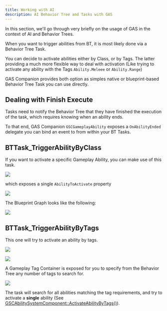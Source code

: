 ```yaml
---
title: Working with AI
description: AI Behavior Tree and Tasks with GAS
---
```


In this section, we'll go through very briefly on the usage of GAS in the context of AI and Behavior Trees.

When you want to trigger abilities from BT, it is most likely done via a Behavior Tree Task.

You can decide to activate abilities either by Class, or by Tags. The latter providing a much more flexible way to deal with activation (Like trying to activate any ability with the Tags `Ability.Meleee` or `Ability.Range`)

GAS Companion provides both option as simples native or blueprint-based Behavior Tree Task you can use directly.

## Dealing with Finish Execute

Tasks need to notify the Behavior Tree that they have finished the execution of the task, which requires knowing when an ability ends.

To that end, GAS Companion `GSCGameplayAbility` exposes a `OnAbilityEnded` delegate you can bind an event to from within your BT Tasks.

## BTTask_TriggerAbilityByClass

If you want to activate a specific Gameplay Ability, you can make use of this task.

![](bttask-triggerabilitybyclass.png)

which exposes a single `AbilityToActivate` property

![](bttask-triggerabilitybyclass-details.png)

The Blueprint Graph looks like the following:

![](ability-by-class-graph.png)

## BTTask_TriggerAbilityByTags

This one will try to activate an ability by tags.

![](ability-by-tags.png)

![](ability-by-tags-graph.png)


A Gameplay Tag Container is exposed for you to specify from the Behavior Tree any number of tags to search for.

![](ability-by-tags-detail.png)

The task will search for all abilities matching the tag requirements, and try to activate a **single** ability (See [GSCAbilitySystemComponent::ActivateAbilityByTags()](/api/gsc-ability-system-component#activateabilitybytags)).